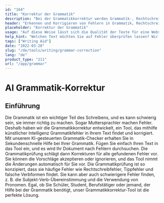 ```yaml
---
id: "164"
title: "Korrektur der Grammatik"
description: "Bei der Grammatikkorrektur werden Grammatik-, Rechtschreib- und Zeichensetzungsfehler identifiziert und korrigiert. Dies kann manuell oder mit Hilfe von KI-gestützter Software geschehen. KI-gestützte Grammatikkorrektur-Software ist in der Lage, mit Hilfe von Natural Language Processing (NLP) Fehler in Grammatik, Rechtschreibung und Zeichensetzung zu identifizieren. Diese Technologie kann zur Verbesserung der Qualität von Texten eingesetzt werden, sei es für eine Website, einen Blog oder sogar ein Buch."
header: "Erkennen und Korrigieren von Fehlern in Grammatik, Rechtschreibung und Zeichensetzung."
placeholder: "Korrektur der Grammatik"
usage: "Auf diese Weise lässt sich die Qualität der Texte für eine Website, einen Blog oder sogar ein Buch verbessern."
help_hint: "Welchen Text möchten Sie auf Fehler überprüfen lassen? Wir setzen KI ein, um die Qualität Ihrer Texte zu verbessern."
tags: ["Writing Aid"]
date: "2022-03-28"
slug: "/de/tools/writing/grammar-correction"
lang: "de"
product_type: "211"
url: "/app/grammar"
---
```


# AI Grammatik-Korrektur

## Einführung

Die Grammatik ist ein wichtiger Teil des Schreibens, und es kann schwierig sein, sie immer richtig zu machen. Sogar Muttersprachler machen Fehler. Deshalb haben wir die Grammatikkorrektur entwickelt, ein Tool, das mithilfe künstlicher Intelligenz Grammatikfehler in Ihrem Text findet und korrigiert. Mit unserem KI-gesteuerten Grammatik-Checker erhalten Sie in Sekundenschnelle Hilfe bei Ihrer Grammatik. Fügen Sie einfach Ihren Text in das Tool ein, und es wird Ihr Dokument nach Fehlern durchsuchen. Die Grammatikprüfung schlägt dann Korrekturen für alle gefundenen Fehler vor. Sie können die Vorschläge akzeptieren oder ignorieren, und das Tool nimmt die Änderungen automatisch für Sie vor. Die Grammatikprüfung ist so konzipiert, dass sie häufige Fehler wie Rechtschreibfehler, Tippfehler und falsche Verbformen findet. Sie kann aber auch schwierigere Fehler finden, z. B. die Subjekt-Verb-Übereinstimmung und die Verwendung von Pronomen. Egal, ob Sie Schüler, Student, Berufstätiger oder jemand, der Hilfe bei der Grammatik benötigt, unser Grammatikkorrektur-Tool ist die perfekte Lösung.
